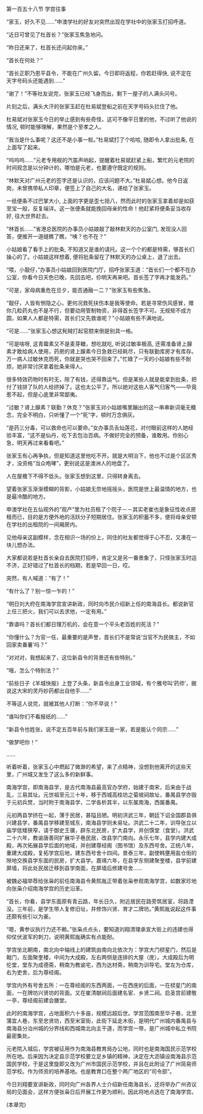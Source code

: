 

第一百五十八节 学宫往事

“家玉，好久不见……”申澳学社的好友对突然出现在学社中的张家玉打招呼道。

“近日可曾见了杜首长？”张家玉焦急地问。

“昨日还来了，杜首长还问起你来。”

“首长在何处？”

“首长正职乃恩平县令，不能在广州久留。今日即将返程，你若赶得快, 说不定在天字号码头还能遇到……”

“谢了！”不等社友说完，张家玉已经飞身而出，剩下一屋子的人满头问号。

片刻之后，满头大汗的张家玉赶在杜易斌登船之前在天字号码头拦住了他。

杜易斌对张家玉今日的举止感到有些奇怪，这可不像平日里的他，不过听了他说的情况, 顿时能够理解，果然是个至孝之人。

“我当是什么事呢？这还不是小事一桩。”杜易斌打了个哈哈, 随即令人拿出批条, 在上面写了起来。

“呜呜呜……”元老专用舰的汽笛声响起，提醒着杜易斌赶紧上船，繁忙的元老院的时间观念是以分钟计的，哪怕是元老，也要遵守既定的规则。

“林默天对广州元老的签字还是认识的，应该问题不大。”杜易斌心想。他今日返岗，未曾携带私人印章，便签上了自己的大名，递给了张家玉。

一纸便条不过巴掌大小, 上面的字更是歪七扭八，然而此时的张家玉拿着却是如获至宝一般，反复端详。这一张便条就能挽回母亲的性命！他赶紧将便条妥当收存好, 往大世界赶去。

“林首长……”省港总医院的办事员小姑娘敲了敲林默天的办公室门, 发现没人回答，便推开一道缝瞧了瞧，“咦？也不在？”

小姑娘看了看手上的批条, 不知道又是谁的请托。这一个个的都是特需，够首长们操心的了。小姑娘这样想着, 便将批条留在了林默天的办公桌上，退了出去。

“喂，小靓仔，”办事员小姑娘回到医院门厅，招呼张家玉道：“首长们一个都不在办公室，你看今日天色已晚，先回去吧，伱明天再来吧。首长签了字再才能发药。”

“可是，家母病重危在旦夕，能否通融一二？”张家玉有些焦急。

“靓仔，人皆有恻隐之心，更何况救死扶伤本是我等使命。若是寻常伤风感冒，赠你几粒药丸也不是不行，但要动用管制物资，非得首长签字不可。无规矩不成方圆，如果人人都是特需，首长们又先救谁呢？”小姑娘有些不满地说。

“可是……”张家玉心想这髡贼打起官腔来倒是别具一格。

“可是啥呀, 这青霉素又不是麦芽糖，想吃就吃, 听说过敏率极高, 还需准备肾上腺素才敢给病人使用，药房的肾上腺素今日急救已经耗尽，只有联勤库房才有库存。万一病人过敏休克而死，你就是哭也哭不回来了。”忙碌了一天的小姑娘有些不耐烦，她非常讨厌拿着批条来得人。

很多特效药物时有时无，除了有钱，还得靠运气。但是某些人就是能拿到批条，把付了钱排了队的人给挤掉了。这也太公平了。所以她对这些人客气归客气――毕竟惹不起，但是心底里非常鄙夷。

“过敏？肾上腺素？联勤？休克？”张家玉对小姑娘嘴里蹦出的这一串串新词毫无概念，完全不明白，只听懂了一个“死”字，顿时万念俱灰。

“是药三分毒，可以救命也可以要命。”女办事员舌灿莲花，对付眼前这样的人她经验丰富，“这不是仙丹，吃下去包治百病。不做好完全的预备，谁敢用。你别心急，明天再过来看看吧。”

张家玉有心再争执，但是知道这里他吃不开。就是大明治下，他也不过是个区区秀才，没资格“当众咆哮”，更别说这是澳洲人的地盘了。

人在屋檐下不得不低头。张家玉想到这里，只得转身离去。

望着张家玉渐渐模糊的背影，小姑娘无奈地摇摇头，医院是世上最温情的地方，也是最冷酷的地方。

申澳学社在五仙观外的“观产”里为社员租了个院子－－其实老崔也是象征性收点房租而已，目的是方便外地的活跃分子短期居住。张家玉的积蓄不多，便将母亲安顿在学社的出租院的一间厢房内。

见他母亲这副模样，念在相识一场的份上，同住的社友都觉得于心不忍，又凑在一块儿想办法。

大家都说若是杜首长亲自去医院打招呼，肯定又是另一番景象了，只怪张家玉时运不济，正好错过了杜首长的档期，若是早回一日，哎。

突然，有人喊道：“有了！”

“有什么了？别一惊一乍的！”

“明日刘大府在南海学宫宣讲新政，同时向市民介绍新上任的南海县长。都说新官上任三把火，我们可以去求他，一定有用。”

“靠谱吗？首长们都日理万机的，会在意一个平头老百姓的死活？”

“你懂什么？为官一任，最重要的是声誉，首长们不是常说‘当官不为民做主，不如回家卖番薯’吗？”

“对对对，我想起来了，这位新县令的背景还有些特别。”

“哦，怎么个特别法？”

“前些日子《羊城快报》上登了头条，新县令出身工业领域，有个雅号叫‘药师’，据说这大宋的灵丹妙药都出自他手……”

不等这人说完，就被其他人打断：“你不早说！”

“谁叫你们不看报纸的……”

“新县令也姓张，说不定五百年前与我们家玉是一家，若是能认个同宗……”

“做梦吧你！”

……

听着听着，张家玉心中燃起了微渺的希望，来了点精神，没想到他离开的这些天里，广州城又发生了这么多的新鲜事。

南海学宫，即南海县学，是古代南海县最高官办学府，始建于南宋，后来由于战乱，三易其址。元世祖至元三十年，移于西城高桂坊之菊坡祠故址，番禺县学亦毁于元初兵燹，当时附于南海县学，二学各析其半，以东属南海，西属番禺。

元初两县学挤在一起，薄于民居，甚隘且陋。明初洪武三年，朝廷下诏全国郡县俱兴建县学，番禺县学移建至城东，南海县学则未易址。洪武二十二年，训导张立以庙学低矮狭窄，请于御史王骥，辟东北民房，扩大县学，并创馔堂（食堂）。洪武二十六年，教谕唐善同扩展华子巷民居，改县学门南向。永乐七年，县学内建大成殿，再次拓展县学后面的地域，并创建尊经阁（图书馆）及东西号舍。正统八年，重建大成殿，复拓学宫后地，建东西号舍十四间。景泰三年，副使韩壅用盐仓街的隙地交换县学东面的民房，扩大县学。嘉靖六年，在县学东侧建聚奎楼，县学前建屏墙，将此处民居迁移到县学南面，在屏墙后修建号舍……

被魏必福举荐给张枭的前任南海县令黄熙胤正带着张枭参观南海学宫，如数家珍地向张枭介绍南海学宫的历史沿革。

“首长，你看，县学东面原有青云路，年长日久，附近居民在路旁筑居室，将路湮没。三年前，是学生带人复修旧址，并修饰兴贤、育才二牌坊。”黄熙胤说起这件事还颇有些引以为豪。

“嗯，黄参议执行力还不赖。”张枭点点头，要知道刘翔清理承宣大街上的违建也得仰仗伏波军的刺刀，说明黄熙胤确实有点能耐。

学宫坐北朝南，南北向中轴线上的建筑由南向北依次为：学宫大门棂星门，然后是戟门，左面聚奎楼，中间为大成殿，左右两侧是连排的大屋（庑）。大成殿后为明伦堂，堂东为成德斋，稍南为教谕宅，西为达材斋，稍南为训导宅。堂左为仓库，右为吏舍，后为尊经阁。

学宫内外有号舍五所：一在尊经阁的东西两面，一在西庑的后面，一在棂星门的南面，一在牌坊兴贤坊的背面。又在崔清献祠后面建名宦、乡贤二祠。启圣宫前建敬一亭，尊经阁前建会膳堂。

此时的南海学宫，占地面积六十多亩，规模远超后世。学宫范围南至华子巷，北至蒲宜人巷，东至忠贤坊，西至米室街，此街下延走木街，是明代广州城内番禺县与南海县分治州城的分界线和西城南北向主干道，而学宫一带，是广州城中私立书院最密集处。

元老院入城后，学宫被征用作为南海县教育局办公地，同时也是南海国民示范学校所在地。后来因为决定县示范学校要立足乡镇的精神，决定在大沥镇设南海县示范国民学校，于是这里旋即又改为广州市国民示范学校，并且在此附设了广州简易师范学校。作为师资的培养基地。也是教育口在整个两广地区的“司令部”。

今日刘翔要宣讲新政，同时向广州各界人士介绍新任南海县长，还将举办广州咨议局的见面会，这样方便张枭日后开展工作更为顺利，因此将地点选在了南海学宫。

(本章完)

